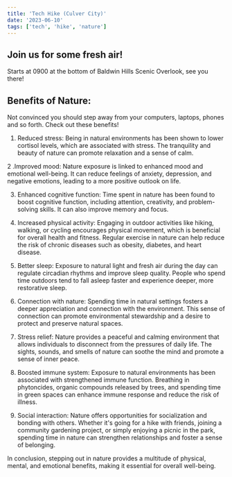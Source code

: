 ```yaml
---
title: 'Tech Hike (Culver City)'
date: '2023-06-10'
tags: ['tech', 'hike', 'nature']
---
```

## Join us for some fresh air!
Starts at 0900 at the bottom of Baldwin Hills Scenic Overlook, see you there!

<CustomImage src="https://raw.githubusercontent.com/ehawyeehaw/nublogposts/main/images/TechHikeBanner.png" alt="HikeOne" />
<CustomImage src="https://raw.githubusercontent.com/ehawyeehaw/nublogposts/main/images/HikeBannerTwo.png" alt="HikeTwo" />

## Benefits of Nature:

Not convinced you should step away from your computers, laptops, phones and so forth. Check out these benefits!

1. Reduced stress: Being in natural environments has been shown to lower cortisol levels, which are associated with stress. The tranquility and beauty of nature can promote relaxation and a sense of calm.

2 .Improved mood: Nature exposure is linked to enhanced mood and emotional well-being. It can reduce feelings of anxiety, depression, and negative emotions, leading to a more positive outlook on life.

3. Enhanced cognitive function: Time spent in nature has been found to boost cognitive function, including attention, creativity, and problem-solving skills. It can also improve memory and focus.

4. Increased physical activity: Engaging in outdoor activities like hiking, walking, or cycling encourages physical movement, which is beneficial for overall health and fitness. Regular exercise in nature can help reduce the risk of chronic diseases such as obesity, diabetes, and heart disease.

5. Better sleep: Exposure to natural light and fresh air during the day can regulate circadian rhythms and improve sleep quality. People who spend time outdoors tend to fall asleep faster and experience deeper, more restorative sleep.

6. Connection with nature: Spending time in natural settings fosters a deeper appreciation and connection with the environment. This sense of connection can promote environmental stewardship and a desire to protect and preserve natural spaces.

7. Stress relief: Nature provides a peaceful and calming environment that allows individuals to disconnect from the pressures of daily life. The sights, sounds, and smells of nature can soothe the mind and promote a sense of inner peace.

8. Boosted immune system: Exposure to natural environments has been associated with strengthened immune function. Breathing in phytoncides, organic compounds released by trees, and spending time in green spaces can enhance immune response and reduce the risk of illness.

9. Social interaction: Nature offers opportunities for socialization and bonding with others. Whether it's going for a hike with friends, joining a community gardening project, or simply enjoying a picnic in the park, spending time in nature can strengthen relationships and foster a sense of belonging.

In conclusion, stepping out in nature provides a multitude of physical, mental, and emotional benefits, making it essential for overall well-being.


